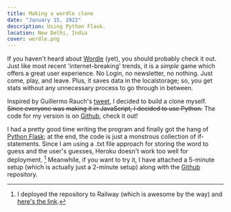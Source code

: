 ```yaml
---
title: Making a wordle clone
date: "January 15, 2022"
description: Using Python Flask.
location: New Delhi, India
cover: wordle.png
---
```


<ImageComp
    alt="Wordle UI"
    image="posts/wordle.png"
    width={529}
    height={691}
    desc="The Wordle Interface"
/>

If you haven't heard about [Wordle](https://www.nytimes.com/games/wordle/index.html) (yet), you should probably check it out. Just like most recent 'internet-breaking' trends, it is a _simple_ game which offers a great user experience. No Login, no newsletter, no nothing. Just come, play, and leave. Plus, it saves data in the localstorage; so, you get stats without any unnecessary process to go through in between.

Inspired by Guillermo Rauch's [tweet](https://twitter.com/rauchg/status/1480269182021226496), I decided to build a clone myself. ~~Since everyone was making it in JavaScript, I decided to use Python.~~ The code for my version is on [Github](https://github.com/achintyajha/wordle), check it out!

I had a pretty good time writing the program and finally got the hang of [Python Flask](https://flask.palletsprojects.com/en/2.0.x/); at the end, the code is just a monstrous collection of if-statements. Since I am using a .txt file approach for storing the word to guess and the user's guesses, Heroku doesn't work too well for deployment. [^1] Meanwhile, if you want to try it, I have attached a 5-minute setup (which is actually just a 2-minute setup) along with the [Github](https://github.com/achintyajha/wordle) repository.

[^1]: I deployed the repository to Railway (which is awesome by the way) and [here's the link](https://wordle-python.up.railway.app/).
